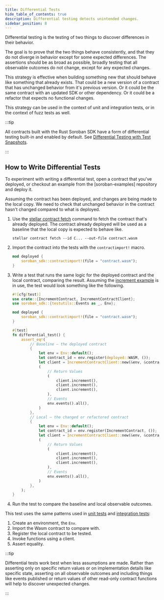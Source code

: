 ```yaml
---
title: Differential Tests
hide_table_of_contents: true
description: Differential testing detects unintended changes.
sidebar_position: 8
---
```


Differential testing is the testing of two things to discover differences in their behavior.

The goal is to prove that the two things behave consistently, and that they do not diverge in behavior except for some expected differences. The assertions should be as broad as possible, broadly testing that all observable outcomes do not change, except for any expected changes.

This strategy is effective when building something new that should behave like something that already exists. That could be a new version of a contract that has unchanged behavior from it's previous version. Or it could be the same contract with an updated SDK or other dependency. Or it could be a refactor that expects no functional changes.

This strategy can be used in the context of unit and integration tests, or in the context of fuzz tests as well.

:::tip

All contracts built with the Rust Soroban SDK have a form of differential testing built-in and enabled by default. See [Differential Testing with Test Snapshots].

:::

## How to Write Differential Tests

To experiment with writing a differential test, open a contract that you've deployed, or checkout an example from the [soroban-examples] repository and deploy it.

Assuming the contract has been deployed, and changes are being made to the local copy. We need to check that unchanged behavior in the contract hasn't changed compared to what is deployed.

1. Use the [stellar contract fetch] command to fetch the contract that's already deployed. The contract already deployed will be used as a baseline that the local copy is expected to behave like.

   ```shell
   stellar contract fetch --id C... --out-file contract.wasm
   ```

2. Import the contract into the tests with the `contractimport!` macro.

   ```rust
   mod deployed {
       soroban_sdk::contractimport!(file = "contract.wasm");
   }
   ```

3. Write a test that runs the same logic for the deployed contract and the local contract, comparing the result. Assuming the [increment example] is in use, the test would look something like the following.

   ```rust
   #![cfg(test)]
   use crate::{IncrementContract, IncrementContractClient};
   use soroban_sdk::{testutils::Events as _, Env};

   mod deployed {
       soroban_sdk::contractimport!(file = "contract.wasm");
   }

   #[test]
   fn differential_test() {
       assert_eq!(
           // Baseline – the deployed contract
           {
               let env = Env::default();
               let contract_id = env.register(deployed::WASM, ());
               let client = IncrementContractClient::new(&env, &contract_id);
               (
                   // Return Values
                   (
                       client.increment(),
                       client.increment(),
                       client.increment(),
                   ),
                   // Events
                   env.events().all(),
               )
           },
           // Local – the changed or refactored contract
           {
               let env = Env::default();
               let contract_id = env.register(IncrementContract, ());
               let client = IncrementContractClient::new(&env, &contract_id);
               (
                   // Return Values
                   (
                       client.increment(),
                       client.increment(),
                       client.increment(),
                   ),
                   // Events
                   env.events().all(),
               )
           },
       );
   }
   ```

4. Run the test to compare the baseline and local observable outcomes.

This test uses the same patterns used in [unit tests] and [integration tests]:

1. Create an environment, the `Env`.
2. Import the Wasm contract to compare with.
3. Register the local contract to be tested.
4. Invoke functions using a client.
5. Assert equality.

:::tip

Differential tests work best when less assumptions are made. Rather than asserting only on specific return values or on implementation details like specific state, asserting on all observable outcomes and including things like events published or return values of other read-only contract functions will help to discover unexpected changes.

:::

[Getting Started]: ../../smart-contracts/getting-started
[increment example]: https://github.com/stellar/soroban-examples/blob/main/increment/src/lib.rs
[Differential Testing with Test Snapshots]: ./differential-tests-with-test-snapshots.mdx
[stellar contract fetch]: ../../../tools/cli/stellar-cli.mdx#stellar-contract-fetch
[integration tests]: ./integration-tests.mdx
[unit tests]: ./unit-tests.mdx
[stellar/rs-soroban-sdk#1360]: https://github.com/stellar/rs-soroban-sdk/issues/1360

